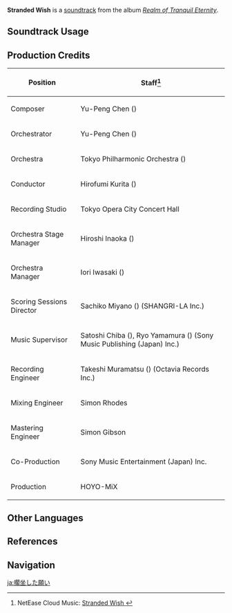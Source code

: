 {{Soundtrack Infobox
|image          = Realm of Tranquil Eternity.png
|album          = Realm of Tranquil Eternity
|disc           = 2
|number         = 51
|featured       =
|featured2      =
|featured3      =
|featured_disc  =
|featured_disc2 =
|featured_disc3 =
|youtube_id     = xJqMYTOK6fA
|spotify_id     = 3g8CxaHlAyiuR1j9Mimrv2
|previous       = Caress of the Spirit
|next           = Busy Silhouettes
}}
{{Description|In a land ravaged by war, the remnants of hopes people once had remain stranded.|[https://twitter.com/genshinimpact/status/1453209841548288000 Twitter]}}
'''Stranded Wish''' is a [[soundtrack]] from the album ''[[Realm of Tranquil Eternity]]''.

==Soundtrack Usage==
{{Soundtrack Usage
|quest    = 
|location = Nazuchi Beach;;Fort Mumei
|domain   = 
}}

==Production Credits==
{| class="wikitable"
! Position
! Staff<ref>NetEase Cloud Music: [https://music.163.com/#/song?id=1879098421 Stranded Wish {{zh|搁浅的愿景}}]</ref>
|-
! Composer
| Yu-Peng Chen ({{zh|陈致逸}})
|-
! Orchestrator
| Yu-Peng Chen ({{zh|陈致逸}})
|-
! Orchestra
| Tokyo Philharmonic Orchestra ({{ja|東京フィルハーモニー交響楽団}})
|-
! Conductor
| Hirofumi Kurita ({{ja|栗田 博文}})
|-
! Recording Studio
| Tokyo Opera City Concert Hall
|-
! Orchestra Stage Manager
| Hiroshi Inaoka ({{ja|稲岡 宏司}})
|-
! Orchestra Manager
| Iori Iwasaki ({{ja|岩崎 井織}})
|-
! Scoring Sessions Director
| Sachiko Miyano ({{ja|宮野 幸子}}) (SHANGRI-LA Inc.)
|-
! Music Supervisor
| Satoshi Chiba ({{ja|千葉 智史}}), Ryo Yamamura ({{ja|山村 涼}}) (Sony Music Publishing (Japan) Inc.)
|-
! Recording Engineer
| Takeshi Muramatsu ({{ja|村松 健}}) (Octavia Records Inc.)
|-
! Mixing Engineer
| Simon Rhodes
|-
! Mastering Engineer
| Simon Gibson
|-
! Co-Production
| Sony Music Entertainment (Japan) Inc.
|-
! Production
| HOYO-MiX
|}
<!--
==Gallery==
<gallery>
Genshin Impact EP - Hanamizaka's Aspirations
</gallery>
-->

==Other Languages==
{{Other Languages
|en      = Stranded Wish
|zhs     = 搁浅的愿景
|zhs_rm  = Gēqiǎn de Yuànjǐng
|zht     = 擱淺的願景
|zht_rm  = Gēqiǎn de Yuànjǐng
|zh_tl   = 
|ja      = 擱坐した願い
|ja_rm   = Kakuza-shita Negai
|ja_tl   = 
}}

==References==
{{Reflist}}

==Navigation==
{{Soundtrack Navbox|Realm of Tranquil Eternity}}

[[ja:擱坐した願い]]